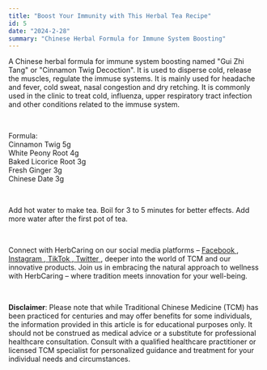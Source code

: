 ```yaml
---
title: "Boost Your Immunity with This Herbal Tea Recipe"
id: 5
date: "2024-2-28"
summary: "Chinese Herbal Formula for Immune System Boosting"
---
```


<p>
  A Chinese herbal formula for immune system boosting named "Gui Zhi Tang" or
  "Cinnamon Twig Decoction". It is used to disperse cold, release the muscles,
  regulate the immuse systems. It is mainly used for headache and fever,
  cold sweat, nasal congestion and dry retching.
  It is commonly used in the clinic to treat cold, influenza,
 upper respiratory tract infection and other conditions related to the immuse system.
</p>
<br />
<p>
  Formula:
  <br />
  Cinnamon Twig 5g
  <br />
  White Peony Root 4g
  <br />
  Baked Licorice Root 3g
  <br />
  Fresh Ginger 3g
  <br />
  Chinese Date 3g
</p>
<br />
<p>
  Add hot water to make tea. Boil for 3 to 5 minutes for better effects. Add
  more water after the first pot of tea.
</p>
<br />
<p>
  Connect with HerbCaring on our social media platforms –
  <a href="https://www.facebook.com/herbcaring" target="_blank">
    <u>Facebook</u>
  </a>
  ,<a href="https://www.instagram.com/herbcaring/" target="_blank">
    <u>Instagram</u>
  </a>,<a href="https://www.tiktok.com/@herbcaring" target="_blank">
    <u>TikTok</u>
  </a>,<a href="https://twitter.com/HerbCaring" target="_blank">
    <u>Twitter</u>
  </a>, deeper into the world of TCM and our innovative products. Join us in embracing
  the natural approach to wellness with HerbCaring – where tradition meets innovation
  for your well-being.
</p>
<br />
<p>
  <b>Disclaimer</b>: Please note that while Traditional Chinese Medicine (TCM)
  has been practiced for centuries and may offer benefits for some individuals,
  the information provided in this article is for educational purposes only. It
  should not be construed as medical advice or a substitute for professional
  healthcare consultation. Consult with a qualified healthcare practitioner or
  licensed TCM specialist for personalized guidance and treatment for your
  individual needs and circumstances.
</p>
